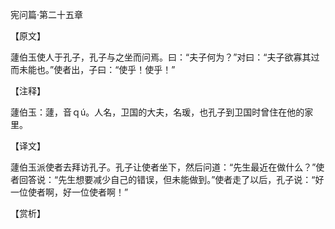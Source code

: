 

宪问篇·第二十五章

【原文】

蘧伯玉使人于孔子，孔子与之坐而问焉。曰：“夫子何为？”对曰：“夫子欲寡其过而未能也。”使者出，子曰：“使乎！使乎！”

【注释】

蘧伯玉：蘧，音ｑú。人名，卫国的大夫，名瑗，也孔子到卫国时曾住在他的家里。

【译文】

蘧伯玉派使者去拜访孔子。孔子让使者坐下，然后问道：“先生最近在做什么？”使者回答说：“先生想要减少自己的错误，但未能做到。”使者走了以后，孔子说：“好一位使者啊，好一位使者啊！”

【赏析】

